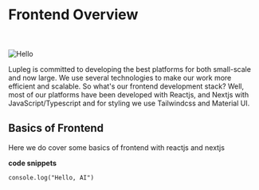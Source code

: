 
# Frontend Overview

<br></br>
<Image src="/images/#" alt="Hello" width={500} height={500} />

Lupleg is committed to developing the best platforms  for both small-scale and now large. We use several technologies to make our work more efficient and scalable. So what's our frontend development stack? Well, most of our platforms have been developed with Reactjs, and Nextjs with JavaScript/Typescript and for styling we use Tailwindcss and Material UI.

## Basics of Frontend

Here we do cover some basics of frontend with reactjs and nextjs

**code snippets**
```
console.log("Hello, AI")

```
